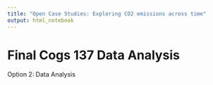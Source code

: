 ```yaml
---
title: "Open Case Studies: Exploring CO2 emissions across time"
output: html_notebook
---
```

# Final Cogs 137 Data Analysis
Option 2: Data Analysis
```r

```

```r

```

